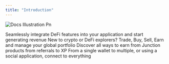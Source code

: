 ```yaml
---
title: "Introduction"
---
```


![Docs Illustration Pn](/images/DocsIllustration.png)

<CardGroup cols={2}>
  <Card title="API" href="/junction-api/introduction" img="/images/APICategory.png">
    Seamlessly integrate DeFi features into your application and start generating revenue
  </Card>
  <Card title="Exchange" href="/junction-exchange/introduction" img="/images/ExchangeCategory.png">
    New to crypto or DeFi explorers? Trade, Buy, Sell, Earn and manage your global portfolio
  </Card>
  <Card title="Earn" href="/junction-earn/introduction" img="/images/EarnCategory.png">
    Discover all ways to earn from Junction products from referrals to XP
  </Card>
  <Card title="Connector" href="/junction-connector/introduction" img="/images/ConnectCategory.png">
    From a single wallet to multiple, or using a social application, connect to everything
  </Card>
</CardGroup>